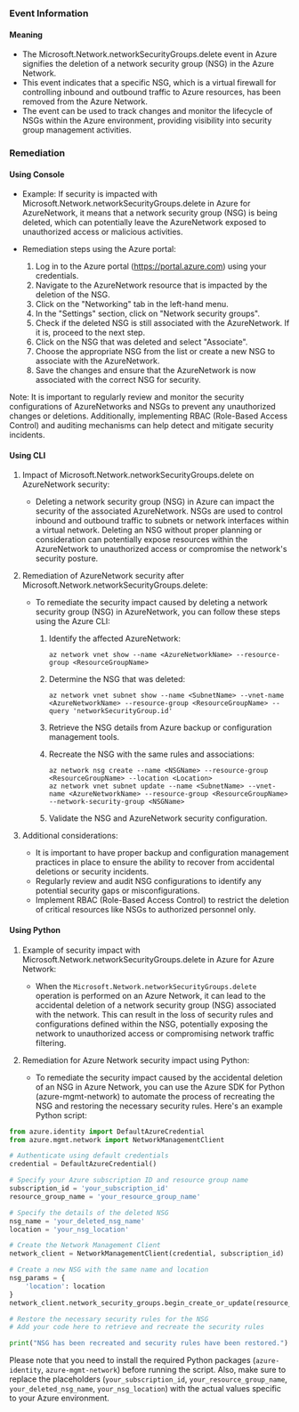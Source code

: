 
### Event Information

#### Meaning

- The Microsoft.Network.networkSecurityGroups.delete event in Azure signifies the deletion of a network security group (NSG) in the Azure Network.
- This event indicates that a specific NSG, which is a virtual firewall for controlling inbound and outbound traffic to Azure resources, has been removed from the Azure Network.
- The event can be used to track changes and monitor the lifecycle of NSGs within the Azure environment, providing visibility into security group management activities.

### Remediation

#### Using Console

- Example: If security is impacted with Microsoft.Network.networkSecurityGroups.delete in Azure for AzureNetwork, it means that a network security group (NSG) is being deleted, which can potentially leave the AzureNetwork exposed to unauthorized access or malicious activities.

- Remediation steps using the Azure portal:
  1. Log in to the Azure portal (https://portal.azure.com) using your credentials.
  2. Navigate to the AzureNetwork resource that is impacted by the deletion of the NSG.
  3. Click on the "Networking" tab in the left-hand menu.
  4. In the "Settings" section, click on "Network security groups".
  5. Check if the deleted NSG is still associated with the AzureNetwork. If it is, proceed to the next step.
  6. Click on the NSG that was deleted and select "Associate".
  7. Choose the appropriate NSG from the list or create a new NSG to associate with the AzureNetwork.
  8. Save the changes and ensure that the AzureNetwork is now associated with the correct NSG for security.

Note: It is important to regularly review and monitor the security configurations of AzureNetworks and NSGs to prevent any unauthorized changes or deletions. Additionally, implementing RBAC (Role-Based Access Control) and auditing mechanisms can help detect and mitigate security incidents.

#### Using CLI

1. Impact of Microsoft.Network.networkSecurityGroups.delete on AzureNetwork security:
   - Deleting a network security group (NSG) in Azure can impact the security of the associated AzureNetwork. NSGs are used to control inbound and outbound traffic to subnets or network interfaces within a virtual network. Deleting an NSG without proper planning or consideration can potentially expose resources within the AzureNetwork to unauthorized access or compromise the network's security posture.

2. Remediation of AzureNetwork security after Microsoft.Network.networkSecurityGroups.delete:
   - To remediate the security impact caused by deleting a network security group (NSG) in AzureNetwork, you can follow these steps using the Azure CLI:

     1. Identify the affected AzureNetwork: 
        ```
        az network vnet show --name <AzureNetworkName> --resource-group <ResourceGroupName>
        ```

     2. Determine the NSG that was deleted:
        ```
        az network vnet subnet show --name <SubnetName> --vnet-name <AzureNetworkName> --resource-group <ResourceGroupName> --query 'networkSecurityGroup.id'
        ```

     3. Retrieve the NSG details from Azure backup or configuration management tools.
     
     4. Recreate the NSG with the same rules and associations:
        ```
        az network nsg create --name <NSGName> --resource-group <ResourceGroupName> --location <Location>
        az network vnet subnet update --name <SubnetName> --vnet-name <AzureNetworkName> --resource-group <ResourceGroupName> --network-security-group <NSGName>
        ```

     5. Validate the NSG and AzureNetwork security configuration.

3. Additional considerations:
   - It is important to have proper backup and configuration management practices in place to ensure the ability to recover from accidental deletions or security incidents.
   - Regularly review and audit NSG configurations to identify any potential security gaps or misconfigurations.
   - Implement RBAC (Role-Based Access Control) to restrict the deletion of critical resources like NSGs to authorized personnel only.

#### Using Python

1. Example of security impact with Microsoft.Network.networkSecurityGroups.delete in Azure for Azure Network:
   - When the `Microsoft.Network.networkSecurityGroups.delete` operation is performed on an Azure Network, it can lead to the accidental deletion of a network security group (NSG) associated with the network. This can result in the loss of security rules and configurations defined within the NSG, potentially exposing the network to unauthorized access or compromising network traffic filtering.

2. Remediation for Azure Network security impact using Python:
   - To remediate the security impact caused by the accidental deletion of an NSG in Azure Network, you can use the Azure SDK for Python (azure-mgmt-network) to automate the process of recreating the NSG and restoring the necessary security rules. Here's an example Python script:

```python
from azure.identity import DefaultAzureCredential
from azure.mgmt.network import NetworkManagementClient

# Authenticate using default credentials
credential = DefaultAzureCredential()

# Specify your Azure subscription ID and resource group name
subscription_id = 'your_subscription_id'
resource_group_name = 'your_resource_group_name'

# Specify the details of the deleted NSG
nsg_name = 'your_deleted_nsg_name'
location = 'your_nsg_location'

# Create the Network Management Client
network_client = NetworkManagementClient(credential, subscription_id)

# Create a new NSG with the same name and location
nsg_params = {
    'location': location
}
network_client.network_security_groups.begin_create_or_update(resource_group_name, nsg_name, nsg_params).result()

# Restore the necessary security rules for the NSG
# Add your code here to retrieve and recreate the security rules

print("NSG has been recreated and security rules have been restored.")
```

Please note that you need to install the required Python packages (`azure-identity`, `azure-mgmt-network`) before running the script. Also, make sure to replace the placeholders (`your_subscription_id`, `your_resource_group_name`, `your_deleted_nsg_name`, `your_nsg_location`) with the actual values specific to your Azure environment.

